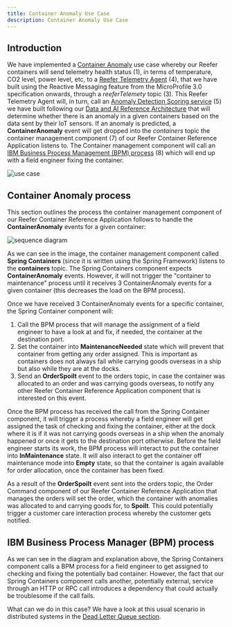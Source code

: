 ```yaml
---
title: Container Anomaly Use Case
description: Container Anomaly Use Case
---
```


## Introduction

We have implemented a [Container Anomaly](https://ibm-cloud-architecture.github.io/refarch-reefer-ml/) use case whereby our Reefer containers will send telemetry health status (1), in terms of temperature, CO2 level, power level, etc, to a [Reefer Telemetry Agent](https://ibm-cloud-architecture.github.io/refarch-reefer-ml/infuse/dev-scoring/) (4), that we have built using the Reactive Messaging feature from the MicroProfile 3.0 specification onwards, through a _reeferTelemety_ topic (3). This Reefer Telemetry Agent will, in turn, call an [Anomaly Detection Scoring service](https://ibm-cloud-architecture.github.io/refarch-reefer-ml/analyze/ws-ml-dev/) (5) we have built following our [Data and AI Reference Architecture](https://ibm-cloud-architecture.github.io/refarch-data-ai-analytics/) that will determine whether there is an anomaly in a given containers based on the data sent by their IoT sensors. If an anomaly is predicted, a **ContainerAnomaly** event will get dropped into the _containers_ topic the container management component (7) of our Reefer Container Reference Application listens to. The Container management component will call an [IBM Business Process Management (BPM) process](https://ibm-cloud-architecture.github.io/refarch-reefer-ml/bpm/readme/) (8) which will end up with a field engineer fixing the container.

![use case](https://raw.githubusercontent.com/ibm-cloud-architecture/refarch-reefer-ml/master/docs/images/cp-solution-view.png)

## Container Anomaly process

This section outlines the process the container management component of our Reefer Container Reference Application follows to handle the **ContainerAnomaly** events for a given container:

![sequence diagram](images/Slide1.png)

As we can see in the image, the container management component called **Spring Containers** (since it is written using the Spring Framework) listens to the **containers** topic. The Spring Containers component expects **ContainerAnomaly** events. However, it will not trigger the "container to maintenance" process until it receives 3 ContainerAnomaly events for a given container (this decreases the load on the BPM process).

Once we have received 3 ContainerAnomaly events for a specific container, the Spring Container component will:

1. Call the BPM process that will manage the assignment of a field engineer to have a look at and fix, if needed, the container at the destination port.
2. Set the container into **MaintenanceNeeded** state which will prevent that container from getting any order assigned. This is important as containers does not always fail while carrying goods overseas in a ship but also while they are at the docks.
3. Send an **OrderSpoilt** event to the orders topic, in case the container was allocated to an order and was carrying goods overseas, to notify any other Reefer Container Reference Application component that is interested on this event.

Once the BPM process has received the call from the Spring Container component, it will trigger a process whereby a field engineer will get assigned the task of checking and fixing the container, either at the dock where it is if it was not carrying goods overseas in a ship when the anomaly happened or once it gets to the destination port otherwise. Before the field engineer starts its work, the BPM process will interact to put the container into **InMaintenance** state. It will also interact to get the container off maintenance mode into **Empty** state, so that the container is again available for order allocation, once the container has been fixed.

As a result of the **OrderSpoilt** event sent into the orders topic, the Order Command component of our Reefer Container Reference Application that manages the orders will set the order, which the container with anomalies was allocated to and carrying goods for, to **Spoilt**. This could potentially trigger a customer care interaction process whereby the customer gets notified.

## IBM Business Process Manager (BPM) process

As we can see in the diagram and explanation above, the Spring Containers component calls a BPM process for a field engineer to get assigned to checking and fixing the potentially bad container. However, the fact that our Spring Containers component calls another, potentially external, service through an HTTP or RPC call introduces a dependency that could actually be troublesome if the call fails.

What can we do in this case? We have a look at this usual scenario in distributed systems in the [Dead Letter Queue section](../dlq/dlq/).
